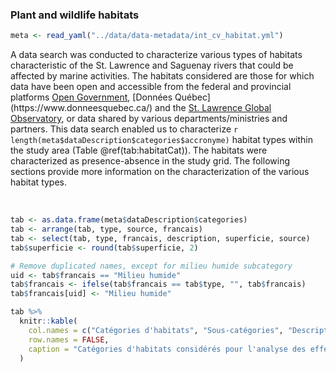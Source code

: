 ### Plant and wildlife habitats {#habitat}

```r
meta <- read_yaml("../data/data-metadata/int_cv_habitat.yml")
```

A data search was conducted to characterize various types of habitats characteristic of the St. Lawrence and Saguenay rivers that could be affected by marine activities. The habitats considered are those for which data have been open and accessible from the federal and provincial platforms [Open Government](https://open.canada.ca/en), [Données Québec] (https://www.donneesquebec.ca/) and the [St. Lawrence Global Observatory](https://ogsl.ca/), or data shared by various departments/ministries and partners. This data search enabled us to characterize `r length(meta$dataDescription$categories$accronyme)` habitat types within the study area (Table \@ref(tab:habitatCat)). The habitats were characterized as presence-absence in the study grid. The following sections provide more information on the characterization of the various habitat types.



<br/>

```r
tab <- as.data.frame(meta$dataDescription$categories)
tab <- arrange(tab, type, source, francais)
tab <- select(tab, type, francais, description, superficie, source)
tab$superficie <- round(tab$superficie, 2)

# Remove duplicated names, except for milieu humide subcategory
uid <- tab$francais == "Milieu humide"
tab$francais <- ifelse(tab$francais == tab$type, "", tab$francais)
tab$francais[uid] <- "Milieu humide"

tab %>%
  knitr::kable(
    col.names = c("Catégories d'habitats", "Sous-catégories", "Description", "Superficie $km^2$", "Données utilisées$^*$"),
    row.names = FALSE,
    caption = "Catégories d'habitats considérés pour l'analyse des effets cumulatifs de la navigation dans le Saint-Laurent et le Saguenay et leur superficie totale dans la zone d'étude. $^*$Consultez l'[annexe 1](#annexe1) pour plus de détails sur les sources de données."
  )
```

<br/>
